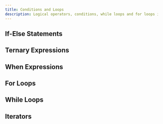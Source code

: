 ---
title: Conditions and Loops
description: Logical operators, conditions, while loops and for loops in QangLang
---

## If-Else Statements

## Ternary Expressions

## When Expressions

## For Loops

## While Loops

## Iterators
